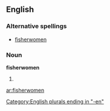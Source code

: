 {{also|ﬁsherwomen}}
==English==

===Alternative spellings===
* [[ﬁsherwomen]] {{qualifier|typographical}}

===Noun===
'''fisherwomen''' {{p}}

# {{plural of|[[fisherwoman#English|fisherwoman]]}}

[[Category:English plurals ending in "-en"]]

[[ar:fisherwomen]]